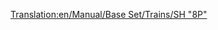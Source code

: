 [[Translation:en/Manual/Base Set/Trains/SH "8P"]]
{{en/Trains|Image=[[File:en/Sh8p.png]]
|Cost=£25,781 ($51.562)
|Speed=144 km/h (90 mph, 40 m/s)
|Weight=170 t
|Power=1,600 hp (1.193 kW)
|Annual=£2,132 ($4.264)
|Designed=1954
|Lifespan=23
|Capacity=N/A
|Description=The fastest, most powerful (and most expensive) steam locomotive in TTD Temperate.  Steam nostalgics may be reluctant to upgrade from this...
|Real-life=Oddly, this locomotive is based off the one-off [https://www.wikipedia.org/wiki/BR Standard Class 8 British Railways Standard Class 8 "Duke of Gloucester"].
}}